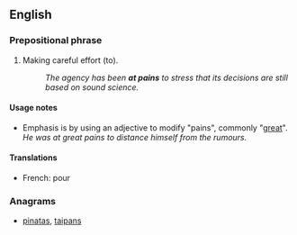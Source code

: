 ==English==

===Prepositional phrase===
{{en-PP|[[at]] [[pains]]}}

# {{context|idiomatic|with infinitive}} Making careful effort (to).
#: ''The agency has been '''at pains''' to stress that its decisions are still based on sound science.''

====Usage notes====
* Emphasis is by using an adjective to modify "pains", commonly "[[great]]". ''He was at great pains to distance himself from the rumours.''

====Translations====
{{trans-top|making careful effort}}
* French: {{t-|fr|faire tout son possible}} pour
{{trans-mid}}
{{trans-bottom}}

===Anagrams===
* [[pinatas#English|pinatas]], [[taipans#English|taipans]]